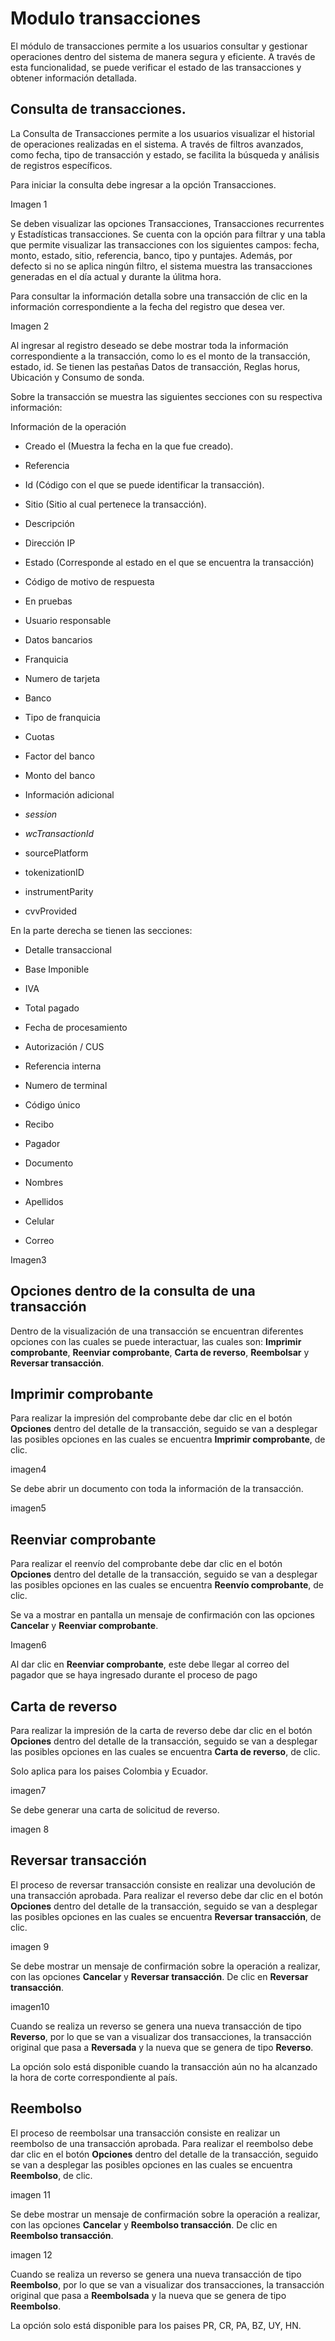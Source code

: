 


<HeroPattern />

# Modulo transacciones

El módulo de transacciones permite a los usuarios consultar y gestionar operaciones dentro del sistema de manera segura y eficiente.
A través de esta funcionalidad, se puede verificar el estado de las transacciones y obtener información detallada.  

## Consulta de transacciones.

La Consulta de Transacciones permite a los usuarios visualizar el historial de operaciones realizadas en el sistema. A través de filtros avanzados, como fecha, tipo de transacción y estado, se facilita la búsqueda y análisis de registros específicos.  

Para iniciar la consulta debe ingresar a la opción Transacciones. 

Imagen 1

Se deben visualizar las opciones Transacciones, Transacciones recurrentes y Estadísticas transacciones. 
Se cuenta con la opción para filtrar y una tabla que permite visualizar las transacciones con los siguientes campos: fecha, monto, estado, sitio, referencia, banco, tipo y puntajes. Además, por defecto si no se aplica ningún filtro, el sistema muestra las transacciones generadas en el día actual y durante la úlitma hora.  

Para consultar la información detalla sobre una transacción de clic en la información correspondiente a la fecha del registro que desea ver.

Imagen 2

Al ingresar al registro deseado se debe mostrar toda la información correspondiente a la transacción, como lo es el monto de la transacción, estado, id. Se tienen las pestañas Datos de transacción, Reglas horus, Ubicación y Consumo de sonda.  

Sobre la transacción se muestra las siguientes secciones con su respectiva información: 

Información de la operación 

- Creado el (Muestra la fecha en la que fue creado). 

- Referencia 

- Id (Código con el que se puede identificar la transacción). 

- Sitio (Sitio al cual pertenece la transacción). 

- Descripción  

- Dirección IP 

- Estado (Corresponde al estado en el que se encuentra la transacción) 

- Código de motivo de respuesta  

- En pruebas 

- Usuario responsable 

- Datos bancarios 

- Franquicia  

- Numero de tarjeta  

- Banco  

- Tipo de franquicia  

- Cuotas 

- Factor del banco 

- Monto del banco 

- Información adicional 

- _session_ 

- _wcTransactionId_ 

- sourcePlatform 

- tokenizationID 

- instrumentParity 

- cvvProvided 

 

En la parte derecha se tienen las secciones: 

- Detalle transaccional 

- Base Imponible 

- IVA 

- Total pagado 

- Fecha de procesamiento  

- Autorización / CUS 

- Referencia interna  

- Numero de terminal 

- Código único  

- Recibo 

- Pagador 

- Documento 

- Nombres 

- Apellidos 

- Celular 

- Correo 

 
Imagen3


## Opciones dentro de la consulta de una transacción 

Dentro de la visualización de una transacción se encuentran diferentes opciones con las cuales se puede interactuar, las cuales son:
**Imprimir comprobante**, **Reenviar comprobante**, **Carta de reverso**, **Reembolsar** y **Reversar transacción**.   

## Imprimir comprobante  

Para realizar la impresión del comprobante debe dar clic en el botón **Opciones** dentro del detalle de la transacción, seguido se van a desplegar las posibles opciones en las cuales se encuentra **Imprimir comprobante**, de clic.  

imagen4

Se debe abrir un documento con toda la información de la transacción. 

imagen5

## Reenviar comprobante 

Para realizar el reenvío del comprobante debe dar clic en el botón **Opciones** dentro del detalle de la transacción, seguido se van a desplegar las posibles opciones en las cuales se encuentra **Reenvío comprobante**, de clic.  

Se va a mostrar en pantalla un mensaje de confirmación con las opciones **Cancelar** y **Reenviar comprobante**. 

Imagen6

Al dar clic en **Reenviar comprobante**, este debe llegar al correo del pagador que se haya ingresado durante el proceso de pago

## Carta de reverso 

Para realizar la impresión de la carta de reverso debe dar clic en el botón **Opciones** dentro del detalle de la transacción, 
seguido se van a desplegar las posibles opciones en las cuales se encuentra **Carta de reverso**, de clic.

<Note> Solo aplica para los paises Colombia y Ecuador. </Note>

imagen7

Se debe generar una carta de solicitud de reverso. 

imagen 8

## Reversar transacción 

El proceso de reversar transacción consiste en realizar una devolución de una transacción aprobada. Para realizar el reverso debe dar clic en el botón **Opciones** dentro del detalle de la transacción,
seguido se van a desplegar las posibles opciones en las cuales se encuentra **Reversar transacción**, de clic. 

imagen 9

Se debe mostrar un mensaje de confirmación sobre la operación a realizar, con las opciones **Cancelar** y **Reversar transacción**. De clic en **Reversar transacción**.  

imagen10

Cuando se realiza un reverso se genera una nueva transacción de tipo **Reverso**, por lo que se van a visualizar dos transacciones, la transacción original que pasa a **Reversada** y la nueva que se genera de tipo **Reverso**. 

<Note> La opción solo está disponible cuando la transacción aún no ha alcanzado la hora de corte correspondiente al país. </Note>

## Reembolso 

El proceso de reembolsar una transacción consiste en realizar un reembolso de una transacción aprobada. Para realizar el reembolso debe dar clic en el botón **Opciones** dentro del detalle de la transacción,
seguido se van a desplegar las posibles opciones en las cuales se encuentra **Reembolso**, de clic. 

imagen 11 

Se debe mostrar un mensaje de confirmación sobre la operación a realizar, con las opciones **Cancelar** y **Reembolso transacción**. De clic en **Reembolso transacción**.  

imagen 12

Cuando se realiza un reverso se genera una nueva transacción de tipo **Reembolso**, por lo que se van a visualizar dos transacciones, la transacción original que pasa a **Reembolsada** y la nueva que se genera de tipo **Reembolso**. 

<Note> La opción solo está disponible para los paises PR, CR, PA, BZ, UY, HN. </Note>
